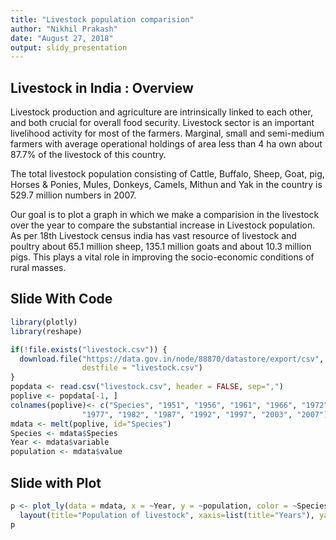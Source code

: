 ---
title: "Livestock population comparision"
author: "Nikhil Prakash"
date: "August 27, 2018"
output: slidy_presentation
---

## Livestock in India : Overview

Livestock production and agriculture are intrinsically linked to each other, and both crucial for overall food security. Livestock sector is an important livelihood activity for most of the farmers. Marginal, small and semi-medium farmers with average operational holdings of area less than 4 ha own about 87.7% of the livestock of this country. 

The total livestock population consisting of Cattle, Buffalo, Sheep, Goat, pig, Horses & Ponies, Mules, Donkeys, Camels, Mithun and Yak in the country is 529.7 million numbers in 2007. 

Our goal is to plot a graph in which we make a comparision in the livestock over the year to compare the substantial increase in Livestock population. As per 18th Livestock census india has vast resource of livestock and poultry about 65.1 million sheep, 135.1 million goats and about 10.3 million pigs. This plays a vital role in improving the socio-economic conditions of rural masses.


## Slide With Code

```{r, results = "hide", include=FALSE}
library(plotly)
library(reshape)
```
```{r, results = "hide"}
if(!file.exists("livestock.csv")) {
  download.file("https://data.gov.in/node/88870/datastore/export/csv", 
                destfile = "livestock.csv")
}
popdata <- read.csv("livestock.csv", header = FALSE, sep=",")
poplive <- popdata[-1, ]
colnames(poplive)<- c("Species", "1951", "1956", "1961", "1966", "1972",
                "1977", "1982", "1987", "1992", "1997", "2003", "2007")
mdata <- melt(poplive, id="Species")
Species <- mdata$Species
Year <- mdata$variable
population <- mdata$value
```

## Slide with Plot

```{r, echo=FALSE, message=FALSE, warning=FALSE}
p <- plot_ly(data = mdata, x = ~Year, y = ~population, color = ~Species, type = "bar") %>% 
  layout(title="Population of livestock", xaxis=list(title="Years"), yaxis=list(title="Population (In Millions)")) 
p
```


